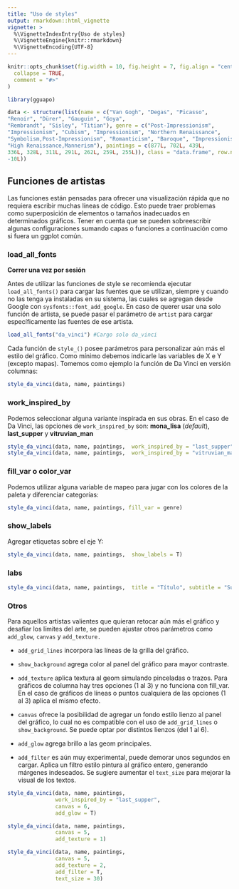 ```yaml
---
title: "Uso de styles"
output: rmarkdown::html_vignette
vignette: >
  %\VignetteIndexEntry{Uso de styles}
  %\VignetteEngine{knitr::rmarkdown}
  %\VignetteEncoding{UTF-8}
---
```


```r
knitr::opts_chunk$set(fig.width = 10, fig.height = 7, fig.align = "center",
  collapse = TRUE,
  comment = "#>"
)
```

```r
library(gguapo)
```

```r
data <- structure(list(name = c("Van Gogh", "Degas", "Picasso", 
"Renoir", "Dürer", "Gauguin", "Goya", 
"Rembrandt", "Sisley", "Titian"), genre = c("Post-Impressionism", 
"Impressionism", "Cubism", "Impressionism", "Northern Renaissance", 
"Symbolism,Post-Impressionism", "Romanticism", "Baroque", "Impressionism", 
"High Renaissance,Mannerism"), paintings = c(877L, 702L, 439L, 
336L, 328L, 311L, 291L, 262L, 259L, 255L)), class = "data.frame", row.names = c(NA, 
-10L))

```

## Funciones de artistas

Las funciones están pensadas para ofrecer una visualización rápida que no requiera escribir muchas líneas de código. Esto puede traer problemas como superposición de elementos o tamaños inadecuados en determinados gráficos. Tener en cuenta que se pueden sobreescribir algunas configuraciones sumando capas o funciones a continuación como si fuera un ggplot común.

### load_all_fonts

**Correr una vez por sesión**

Antes de utilizar las funciones de style se recomienda ejecutar `load_all_fonts()` para cargar las fuentes que se utilizan, siempre y cuando no las tenga ya instaladas en su sistema, las cuales se agregan desde Google con `sysfonts::font_add_google`. En caso de querer usar una solo función de artista, se puede pasar el parámetro de `artist` para cargar específicamente las fuentes de ese artista.

```r
load_all_fonts("da_vinci") #Cargo solo da_vinci
```

Cada función de `style_()` posee parámetros para personalizar aún más el estilo del gráfico. Como mínimo debemos indicarle las variables de X e Y (excepto mapas). Tomemos como ejemplo la función de Da Vinci en versión columnas:

```r
style_da_vinci(data, name, paintings)
```

### work_inspired_by

Podemos seleccionar alguna variante inspirada en sus obras. En el caso de Da Vinci, las opciones de `work_inspired_by` son: **mona_lisa** (*default*), **last_supper** y **vitruvian_man**

```r
style_da_vinci(data, name, paintings,  work_inspired_by = "last_supper")
style_da_vinci(data, name, paintings,  work_inspired_by = "vitruvian_man")

```

### fill_var o color_var

Podemos utilizar alguna variable de mapeo para jugar con los colores de la paleta y diferenciar categorías:

```r
style_da_vinci(data, name, paintings, fill_var = genre)
```

### show_labels

Agregar etiquetas sobre el eje Y:

```r
style_da_vinci(data, name, paintings,  show_labels = T)
```

### labs

```r
style_da_vinci(data, name, paintings,  title = "Título", subtitle = "Subtítulo", caption = "Leyenda")
```

### Otros

Para aquellos artistas valientes que quieran retocar aún más el gráfico y desafiar los límites del arte, se pueden ajustar otros parámetros como `add_glow`, `canvas` y `add_texture.` 

- `add_grid_lines` incorpora las líneas de la grilla del gráfico.

- `show_background` agrega color al panel del gráfico para mayor contraste.

- `add_texture` aplica textura al geom simulando pinceladas o trazos. Para gráficos de columna hay tres opciones (1 al 3) y no funciona con fill_var. En el caso de gráficos de líneas o puntos cualquiera de las opciones (1 al 3) aplica el mismo efecto.

- `canvas` ofrece la posibilidad de agregar un fondo estilo lienzo al panel del gráfico, lo cual no es compatible con el uso de `add_grid_lines` o `show_background`. Se puede optar por distintos lienzos (del 1 al 6).

- `add_glow` agrega brillo a las geom principales.

- `add_filter` es aún muy experimental, puede demorar unos segundos en cargar. Aplica un filtro estilo pintura al gráfico entero, generando márgenes indeseados. Se sugiere aumentar el `text_size` para mejorar la visual de los textos.


```r
style_da_vinci(data, name, paintings, 
               work_inspired_by = "last_supper", 
               canvas = 6, 
               add_glow = T)
```


```r
style_da_vinci(data, name, paintings, 
               canvas = 5, 
               add_texture = 1)
```

```r
style_da_vinci(data, name, paintings, 
               canvas = 5, 
               add_texture = 2,
               add_filter = T,
               text_size = 30)
```

